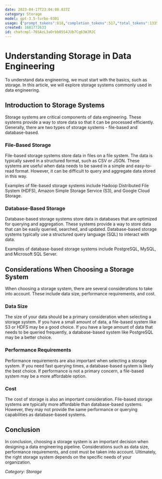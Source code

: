 ```yaml
---
date: 2023-04-17T23:04:08.837Z
category: Storage
model: gpt-3.5-turbo-0301
usage: {"prompt_tokens":818,"completion_tokens":517,"total_tokens":1335}
created: 1681772633
id: chatcmpl-76SAzL3aOrbb05S4JUb7Cq63WJRJC
---
```


# Understanding Storage in Data Engineering

To understand data engineering, we must start with the basics, such as storage. In this article, we will explore storage systems commonly used in data engineering.

## Introduction to Storage Systems

Storage systems are critical components of data engineering. These systems provide a way to store data so that it can be processed efficiently. Generally, there are two types of storage systems - file-based and database-based.

### File-Based Storage

File-based storage systems store data in files on a file system. The data is typically saved in a structured format, such as CSV or JSON. These systems are useful when data needs to be saved in a simple and easy-to-read format. However, it can be difficult to query and aggregate data stored in this way.

Examples of file-based storage systems include Hadoop Distributed File System (HDFS), Amazon Simple Storage Service (S3), and Google Cloud Storage.

### Database-Based Storage

Database-based storage systems store data in databases that are optimized for querying and aggregation. These systems provide a way to store data that can be easily queried, searched, and updated. Database-based storage systems typically use a structured query language (SQL) to interact with data.

Examples of database-based storage systems include PostgreSQL, MySQL, and Microsoft SQL Server.

## Considerations When Choosing a Storage System

When choosing a storage system, there are several considerations to take into account. These include data size, performance requirements, and cost.

### Data Size

The size of your data should be a primary consideration when selecting a storage system. If you have a small amount of data, a file-based system like S3 or HDFS may be a good choice. If you have a large amount of data that needs to be queried frequently, a database-based system like PostgreSQL may be a better choice.

### Performance Requirements

Performance requirements are also important when selecting a storage system. If you need fast querying times, a database-based system is likely the best choice. If performance is not a primary concern, a file-based system may be a more affordable option.

### Cost

The cost of storage is also an important consideration. File-based storage systems are typically more affordable than database-based systems. However, they may not provide the same performance or querying capabilities as database-based systems.

## Conclusion

In conclusion, choosing a storage system is an important decision when designing a data engineering pipeline. Considerations such as data size, performance requirements, and cost must be taken into account. Ultimately, the right storage system depends on the specific needs of your organization.

*Category: Storage*